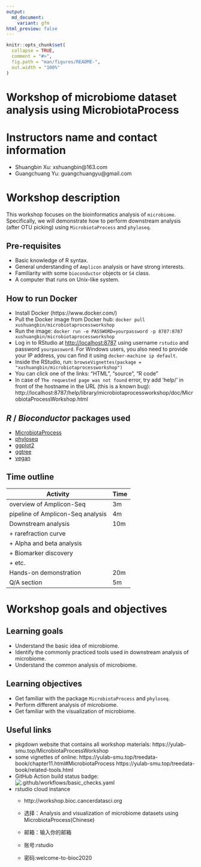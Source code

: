 ```yaml
---
output:
  md_document:
    variant: gfm
html_preview: false
---
```


<!-- README.md is generated from README.Rmd. Please edit that file -->

```r
knitr::opts_chunk$set(
  collapse = TRUE,
  comment = "#>",
  fig.path = "man/figures/README-",
  out.width = "100%"
)
```

# Workshop of microbiome dataset analysis using MicrobiotaProcess

# Instructors name and contact information

- Shuangbin Xu: xshuangbin@163.com
- Guangchuang Yu: guangchuangyu@gmail.com

# Workshop description

This workshop focuses on the bioinformatics analysis of `microbiome`. Specifically, we will demonstrate how to perform downstream analysis (after OTU picking) using `MicrobiotaProcess` and `phyloseq`. 

## Pre-requisites

+ Basic knowledge of R syntax.
+ General understanding of `Amplicon` analysis or have strong interests.
+ Familiarity with some `bioconductor` objects or `S4` class.
+ A computer that runs on Unix-like system.

## How to run Docker
- Install Docker (https://www.docker.com/)
- Pull the Docker image from Docker hub:
  `docker pull xushuangbin/microbiotaprocessworkshop`
- Run the image:
  `docker run -e PASSWORD=yourpassword -p 8787:8787 xushuangbin/microbiotaprocessworkshop`
- Log in to RStudio at [http://localhost:8787](http://localhost:8787) using username `rstudio` and password `yourpassword`. For Windows users, you also need to provide your IP address, you can find it using `docker-machine ip default`.
- Inside the RStudio, run:
  `browseVignettes(package = "xushuangbin/microbiotaprocessworkshop")`
- You can click one of the links: "HTML", "source", "R code"
- In case of `The requested page was not found` error, try add 'help/' in front of the hostname in the URL (this is a known bug):
http://localhost:8787/help/library/microbiotaprocessworkshop/doc/MicrobiotaProcessWorkshop.html

## _R_ / _Bioconductor_ packages used

+ [MicrobiotaProcess](https://www.bioconductor.org/packages/devel/bioc/html/MicrobiotaProcess.html)
+ [phyloseq](https://www.bioconductor.org/packages/release/bioc/html/phyloseq.html)
+ [ggplot2](https://cran.r-project.org/web/packages/ggplot2/index.html)
+ [ggtree](https://www.bioconductor.org/packages/release/bioc/html/ggtree.html)
+ [vegan](https://cran.r-project.org/web/packages/vegan/index.html)

## Time outline

| Activity                           | Time |
|------------------------------------|------|
| overview of Amplicon-Seq           |  3m  |
| pipeline of Amplicon-Seq analysis  |  4m  |
| Downstream analysis                | 10m  |
|    + rarefraction curve            |      |
|    + Alpha and beta analysis       |      |
|    + Biomarker discovery           |      |
|    + etc.                          |      |
| Hands-on demonstration             | 20m  |
| Q/A section                        |  5m  |

# Workshop goals and objectives

## Learning goals

+ Understand the basic idea of microbiome.
+ Identify the commonly practiced tools used in downstream analysis of microbiome.
+ Understand the common analysis of microbiome.

## Learning objectives

+ Get familiar with the package `MicrobiotaProcess` and `phyloseq`.
+ Perform different analysis of microbiome.
+ Get familiar with the visualization of microbiome.

## Useful links

* pkgdown website that contains all workshop materials:
https://yulab-smu.top/MicrobiotaProcessWorkshop
+ some vignettes of online:
https://yulab-smu.top/treedata-book/chapter11.html#MicrobiotaProcess https://yulab-smu.top/treedata-book/related-tools.html
* GitHub Action build status badge: ![.github/workflows/basic_checks.yaml](https://github.com/YuLab-SMU/MicrobiotaProcessWorkshop/workflows/.github/workflows/basic_checks.yaml/badge.svg)
+ rstudio cloud instance
  - http://workshop.bioc.cancerdatasci.org

  - 选择：Analysis and visualization of microbiome datasets using MicrobiotaProcess(Chinese)
  - 邮箱：输入你的邮箱

  - 账号:rstudio
  - 密码:welcome-to-bioc2020

